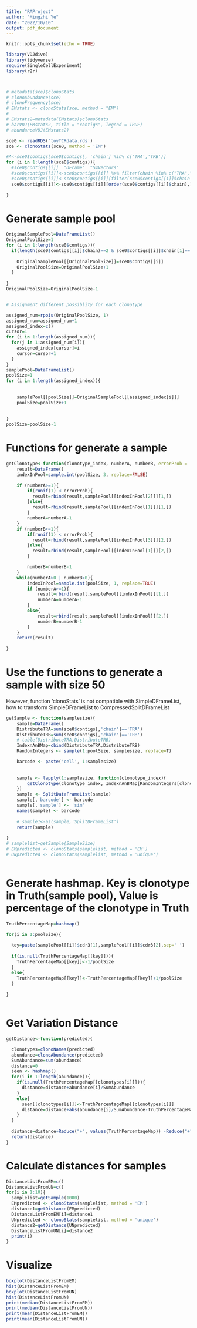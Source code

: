 ```yaml
---
title: "RAProject"
author: "Mingzhi Ye"
date: "2022/10/10"
output: pdf_document
---
```


```r
knitr::opts_chunk$set(echo = TRUE)
```

```r
library(VDJdive)
library(tidyverse)
require(SingleCellExperiment)
library(r2r)



# metadata(sce)$clonoStats
# clonoAbundance(sce)
# clonoFrequency(sce)
# EMstats <- clonoStats(sce, method = "EM")
# 
# EMstats2=metadata(EMstats)$clonoStats
# barVDJ(EMstats2, title = "contigs", legend = TRUE)
# abundanceVDJ(EMstats2)
```

```r
sce0 <- readRDS('toyTCRdata.rds')
sce <- clonoStats(sce0, method = 'EM')

#A<-sce0$contigs[sce0$contigs[, 'chain'] %in% c('TRA','TRB')]
for (i in 1:length(sce0$contigs)){
  #sce0$contigs[[i]]  "DFrame"  "S4Vectors"
  #sce0$contigs[[i]]<-sce0$contigs[[i]] %>% filter(chain %in% c("TRA","TRB"))
  #sce0$contigs[[i]]<-sce0$contigs[[i]][filter(sce0$contigs[[i]]$chain %in% c("TRA","TRB")),]
  sce0$contigs[[i]]<-sce0$contigs[[i]][order(sce0$contigs[[i]]$chain),]
  
}
```

# Generate sample pool
```r
OriginalSamplePool=DataFrameList()
OriginalPoolSize=1
for (i in 1:length(sce0$contigs)){
  if(length(sce0$contigs[[i]]$chain)==2 & sce0$contigs[[i]]$chain[1]=='TRA' & sce0$contigs[[i]]$chain[2]=='TRB'){
    
    OriginalSamplePool[[OriginalPoolSize]]=sce0$contigs[[i]]
    OriginalPoolSize=OriginalPoolSize+1
  }
  
}
OriginalPoolSize=OriginalPoolSize-1


# Assignment different possiblity for each clonotype

assigned_num=rpois(OriginalPoolSize, 1)
assigned_num=assigned_num+1
assigned_index=c()
cursor=1
for (i in 1:length(assigned_num)){
  for(j in 1:assigned_num[i]){
    assigned_index[cursor]=i
    cursor=cursor+1
  }
}
samplePool=DataFrameList()
poolSize=1
for (i in 1:length(assigned_index)){
  
    
    samplePool[[poolSize]]=OriginalSamplePool[[assigned_index[i]]]
    poolSize=poolSize+1
  
  
}
poolSize=poolSize-1

```

# Functions for generate a sample
```r
getClonotype<-function(clonotype_index, numberA, numberB, errorProb = .01){
    result=DataFrame()
    indexInPool=sample.int(poolSize, 3, replace=FALSE)

    if (numberA>=1){
        if(runif(1) < errorProb){
          result=rbind(result,samplePool[[indexInPool[2]]][1,])
        }else{
          result=rbind(result,samplePool[[indexInPool[1]]][1,])
        }
        numberA=numberA-1
    }
    if (numberB>=1){
        if(runif(1) < errorProb){
          result=rbind(result,samplePool[[indexInPool[3]]][2,])
        }else{
          result=rbind(result,samplePool[[indexInPool[1]]][2,])
        }

        numberB=numberB-1
    }
    while(numberA>0 | numberB>0){
        indexInPool=sample.int(poolSize, 1, replace=TRUE)
        if (numberA>=1){
            result=rbind(result,samplePool[[indexInPool]][1,])
            numberA=numberA-1
        }
        else{
            result=rbind(result,samplePool[[indexInPool]][2,])
            numberB=numberB-1
        }
    }
    return(result)
    
}
```

# Use the functions to generate a sample with size 50

However, function ‘clonoStats’ is not compatible with SimpleDFrameList, how to transform SimpleDFrameList to CompressedSplitDFrameList
```r
getSample <- function(samplesize){
    sample=DataFrame()
    DistributeTRA=sum(sce0$contigs[,'chain']=='TRA')
    DistributeTRB=sum(sce0$contigs[,'chain']=='TRB')
    # table(DistributeTRA,DistributeTRB)
    IndexnAnBMap=cbind(DistributeTRA,DistributeTRB)
    RandomIntegers <- sample(1:poolSize, samplesize, replace=T)

    barcode <- paste('cell', 1:samplesize)
    
    
    sample <- lapply(1:samplesize, function(clonotype_index){
        getClonotype(clonotype_index, IndexnAnBMap[RandomIntegers[clonotype_index],1], IndexnAnBMap[RandomIntegers[clonotype_index],2])
    })
    sample <- SplitDataFrameList(sample)
    sample[,'barcode'] <- barcode
    sample[,'sample'] <- 'sim'
    names(sample) <- barcode
 
    # sample1<-as(sample,'SplitDFrameList')
    return(sample)
    
}
# samplelist=getSample(SampleSize)
# EMpredicted <- clonoStats(samplelist, method = 'EM')
# UNpredicted <- clonoStats(samplelist, method = 'unique')



```


# Generate hashmap. Key is clonotype in Truth(sample pool), Value is percentage of the clonotype in Truth

```r

TruthPercentageMap=hashmap()

for(i in 1:poolSize){
  
  key=paste(samplePool[[i]]$cdr3[1],samplePool[[i]]$cdr3[2],sep=' ')
  
  if(is.null(TruthPercentageMap[[key]])){
    TruthPercentageMap[[key]]<-1/poolSize
  }
  else{
    TruthPercentageMap[[key]]<-TruthPercentageMap[[key]]+1/poolSize
  }
  
}



```

# Get Variation Distance
```r
getDistance<-function(predicted){

  clonotypes=clonoNames(predicted)
  abundance=clonoAbundance(predicted)
  SumAbundance=sum(abundance)
  distance=0
  seen <- hashmap()
  for(i in 1:length(abundance)){
    if(is.null(TruthPercentageMap[[clonotypes[i]]])){
      distance=distance+abundance[i]/SumAbundance
    }
    else{
      seen[[clonotypes[i]]]<-TruthPercentageMap[[clonotypes[i]]]
      distance=distance+abs(abundance[i]/SumAbundance-TruthPercentageMap[[clonotypes[i]]])
    }
  }
  
  distance=distance+Reduce("+", values(TruthPercentageMap)) -Reduce("+", values(seen)) 
  return(distance)
}
```

# Calculate distances for samples

```r
DistanceListFromEM=c()
DistanceListFromUN=c()
for(i in 1:10){
  samplelist=getSample(1000)
  EMpredicted <- clonoStats(samplelist, method = 'EM')
  distance1=getDistance(EMpredicted)
  DistanceListFromEM[i]=distance1
  UNpredicted <- clonoStats(samplelist, method = 'unique')
  distance2=getDistance(UNpredicted)
  DistanceListFromUN[i]=distance2
  print(i)
}

```


# Visualize
```r
boxplot(DistanceListFromEM)
hist(DistanceListFromEM)
boxplot(DistanceListFromUN)
hist(DistanceListFromUN)
print(median(DistanceListFromEM))
print(median(DistanceListFromUN))
print(mean(DistanceListFromEM))
print(mean(DistanceListFromUN))
```